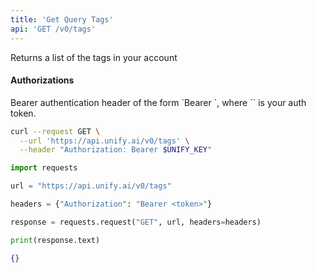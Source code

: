 ```yaml
---
title: 'Get Query Tags'
api: 'GET /v0/tags'
---
```

Returns a list of the tags in your account

#### Authorizations

<ParamField header="Authorization" type="string" required="true">
  Bearer authentication header of the form `Bearer <token>`, where `<token>` is your auth token.
</ParamField>

<RequestExample>

```bash cURL
curl --request GET \
  --url 'https://api.unify.ai/v0/tags' \
  --header "Authorization: Bearer $UNIFY_KEY"
```

```python Python
import requests

url = "https://api.unify.ai/v0/tags"

headers = {"Authorization": "Bearer <token>"}

response = requests.request("GET", url, headers=headers)

print(response.text)
```

</RequestExample>
<ResponseExample>

```json 200
{}
```

</ResponseExample>
